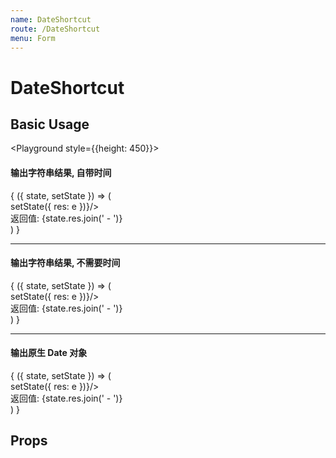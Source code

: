 ```yaml
---
name: DateShortcut
route: /DateShortcut
menu: Form
---
```



# DateShortcut

## Basic Usage

<Playground style={{height: 450}}>
  <h4>输出字符串结果, 自带时间</h4>
  <State initial={{ res: [] }}>
    {
      ({ state, setState }) => (
        <div>
          <DateShortcut style={{width: 300}}
            outputAsString={true}
            onClick={e => setState({
              res: e
            })}/>
          <br/>
          返回值: {state.res.join(' - ')}
        </div>
      )
    }
  </State>
  <hr/>
  <h4>输出字符串结果, 不需要时间</h4>
  <State initial={{ res: [] }}>
    {
      ({ state, setState }) => (
        <div>
          <DateShortcut style={{width: 300}}
            outputAsString={true}
            needTime={false}
            onClick={e => setState({
              res: e
            })}/>
          <br/>
          返回值: {state.res.join(' - ')}
        </div>
      )
    }
  </State>
  <hr/>
  <h4>输出原生 Date 对象</h4>
  <State initial={{ res: [] }}>
    {
      ({ state, setState }) => (
        <div>
          <DateShortcut style={{width: 300}}
            onClick={e => setState({
              res: e
            })}/>
          <br/>
          返回值: {state.res.join(' - ')}
        </div>
      )
    }
  </State>
</Playground>

## Props

<Props of={DateShortcut} />

